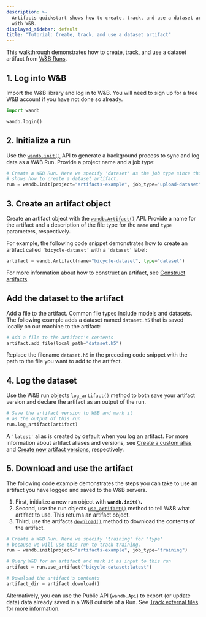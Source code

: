 ```yaml
---
description: >-
  Artifacts quickstart shows how to create, track, and use a dataset artifact
  with W&B.
displayed_sidebar: default
title: "Tutorial: Create, track, and use a dataset artifact"
---
```

This walkthrough demonstrates how to create, track, and use a dataset artifact from [W&B Runs](/guides/runs/).

## 1. Log into W&B

Import the W&B library and log in to W&B. You will need to sign up for a free W&B account if you have not done so already.

```python
import wandb

wandb.login()
```

## 2. Initialize a run

Use the [`wandb.init()`](/ref/python/functions/init) API to generate a background process to sync and log data as a W&B Run. Provide a project name and a job type:

```python
# Create a W&B Run. Here we specify 'dataset' as the job type since this example
# shows how to create a dataset artifact.
run = wandb.init(project="artifacts-example", job_type="upload-dataset")
```

## 3. Create an artifact object

Create an artifact object with the [`wandb.Artifact()`](/ref/python/experiments/artifact) API. Provide a name for the artifact and a description of the file type for the `name` and `type` parameters, respectively.

For example, the following code snippet demonstrates how to create an artifact called `‘bicycle-dataset’` with a `‘dataset’` label:

```python
artifact = wandb.Artifact(name="bicycle-dataset", type="dataset")
```

For more information about how to construct an artifact, see [Construct artifacts](./construct-an-artifact).

## Add the dataset to the artifact

Add a file to the artifact. Common file types include models and datasets. The following example adds a dataset named `dataset.h5` that is saved locally on our machine to the artifact:

```python
# Add a file to the artifact's contents
artifact.add_file(local_path="dataset.h5")
```

Replace the filename `dataset.h5` in the preceding code snippet with the path to the file you want to add to the artifact.

## 4. Log the dataset

Use the W&B run objects `log_artifact()` method to both save your artifact version and declare the artifact as an output of the run.

```python
# Save the artifact version to W&B and mark it
# as the output of this run
run.log_artifact(artifact)
```

A `'latest'` alias is created by default when you log an artifact. For more information about artifact aliases and versions, see [Create a custom alias](./create-a-custom-alias) and [Create new artifact versions](./create-a-new-artifact-version), respectively.

## 5. Download and use the artifact

The following code example demonstrates the steps you can take to use an artifact you have logged and saved to the W&B servers.

1. First, initialize a new run object with **`wandb.init()`.**
2. Second, use the run objects [`use_artifact()`](/ref/python/experiments/run.md#use_artifact) method to tell W&B what artifact to use. This returns an artifact object.
3. Third, use the artifacts [`download()`](/ref/python/experiments/artifact.md#download) method to download the contents of the artifact.

```python
# Create a W&B Run. Here we specify 'training' for 'type'
# because we will use this run to track training.
run = wandb.init(project="artifacts-example", job_type="training")

# Query W&B for an artifact and mark it as input to this run
artifact = run.use_artifact("bicycle-dataset:latest")

# Download the artifact's contents
artifact_dir = artifact.download()
```

Alternatively, you can use the Public API (`wandb.Api`) to export (or update data) data already saved in a W&B outside of a Run. See [Track external files](./track-external-files) for more information.
